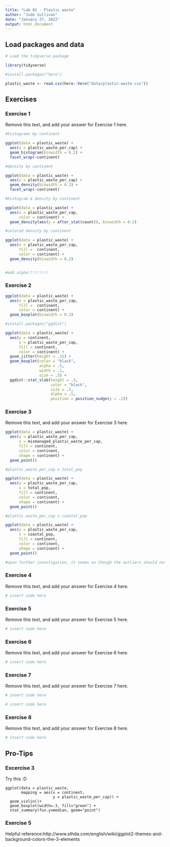 ```yaml
---
title: "Lab 02 - Plastic waste"
author: "Jude Sullivan"
date: "January 27, 2022"
output: html_document
---
```


## Load packages and data

```r
# Load the tidyverse package

library(tidyverse)
```

```r

#install.packages("here")

plastic_waste <- read.csv(here::here("data/plastic-waste.csv"))

```

## Exercises

### Exercise 1

Remove this text, and add your answer for Exercise 1 here.

```r

#histograms by continent 

ggplot(data = plastic_waste) +
  aes(x = plastic_waste_per_cap) +
  geom_histogram(binwidth = 0.2) +
  facet_wrap(~continent)

```

```r

#density by continent

ggplot(data = plastic_waste) +
  aes(x = plastic_waste_per_cap) +
  geom_density(binwidth = 0.2) +
  facet_wrap(~continent)

```

```r

#histogram & density by continent 

ggplot(data = plastic_waste) +
  aes(x = plastic_waste_per_cap,
      color = continent) +
  geom_density(aes(y = after_stat(count)), binwidth = 0.2) 

```

```r

#colored density by continent 

ggplot(data = plastic_waste) +
  aes(x = plastic_waste_per_cap,
      fill =  continent,
      color = continent) +
  geom_density(binwidth = 0.2) 


#add alpha!!!!!!!!!

```

### Exercise 2

```r

ggplot(data = plastic_waste) +
  aes(x = plastic_waste_per_cap,
      fill =  continent,
      color = continent) +
  geom_boxplot(binwidth = 0.2) 

```

```r

#install.packages("ggdist")

ggplot(data = plastic_waste) +
  aes(y = continent,
      x = plastic_waste_per_cap,
      fill = continent,
      color = continent) +
  geom_jitter(height = .15) +
  geom_boxplot(color = "black",
               alpha = .5,
               width = .1,
               size = .5) +
  ggdist::stat_slab(height = .3,
                    color = "black",
                    size = .2,
                    alpha = .5,
                    position = position_nudge(y = .2))

```

### Exercise 3

Remove this text, and add your answer for Exercise 3 here.

```r

ggplot(data = plastic_waste) +
  aes(y = plastic_waste_per_cap,
      x = mismanaged_plastic_waste_per_cap,
      fill = continent,
      color = continent,
      shape = continent) +
  geom_point()

```

```r

#plastic_waste_per_cap x total_pop 

ggplot(data = plastic_waste) +
  aes(y = plastic_waste_per_cap,
      x = total_pop,
      fill = continent,
      color = continent,
      shape = continent) +
  geom_point()

#plastic_waste_per_cap x coastal_pop

ggplot(data = plastic_waste) +
  aes(y = plastic_waste_per_cap,
      x = coastal_pop,
      fill = continent,
      color = continent,
      shape = continent) +
  geom_point()

#upon further investigation, it seems as though the outliers should not be there :O

```



### Exercise 4

Remove this text, and add your answer for Exercise 4 here.

```r
# insert code here
```

### Exercise 5

Remove this text, and add your answer for Exercise 5 here.

```r
# insert code here
```

### Exercise 6

Remove this text, and add your answer for Exercise 6 here.

```r
# insert code here
```

### Exercise 7

Remove this text, and add your answer for Exercise 7 here.

```r
# insert code here
```

```r
# insert code here
```

### Exercise 8

Remove this text, and add your answer for Exercise 8 here.

```r
# insert code here
```

## Pro-Tips

### Excercise 3

Try this :D

```
ggplot(data = plastic_waste, 
       mapping = aes(x = continent, 
                     y = plastic_waste_per_cap)) +
  geom_violin()+
  geom_boxplot(width=.3, fill="green") +
  stat_summary(fun.y=median, geom="point") 
```

### Exercise 5 

Helpful reference:http://www.sthda.com/english/wiki/ggplot2-themes-and-background-colors-the-3-elements



